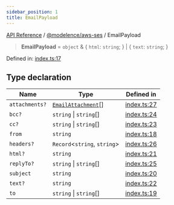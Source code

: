 ```yaml
---
sidebar_position: 1
title: EmailPayload
---
```


[API Reference](/api-reference/@modelence/aws-ses/type-aliases/../../../index) / [@modelence/aws-ses](/api-reference/@modelence/aws-ses/type-aliases/../index) / EmailPayload

> **EmailPayload** = `object` & \{ `html`: `string`; \} \| \{ `text`: `string`; \}

Defined in: [index.ts:17](https://github.com/modelence/modelence/blob/74a0b23212372269e92d9008022b1336b6340859/packages/aws-ses/src/index.ts#L17)

## Type declaration

| Name | Type | Defined in |
| ------ | ------ | ------ |
| `attachments?` | [`EmailAttachment`](/api-reference/@modelence/aws-ses/type-aliases/EmailAttachment)[] | [index.ts:27](https://github.com/modelence/modelence/blob/74a0b23212372269e92d9008022b1336b6340859/packages/aws-ses/src/index.ts#L27) |
| `bcc?` | `string` \| `string`[] | [index.ts:24](https://github.com/modelence/modelence/blob/74a0b23212372269e92d9008022b1336b6340859/packages/aws-ses/src/index.ts#L24) |
| `cc?` | `string` \| `string`[] | [index.ts:23](https://github.com/modelence/modelence/blob/74a0b23212372269e92d9008022b1336b6340859/packages/aws-ses/src/index.ts#L23) |
| `from` | `string` | [index.ts:18](https://github.com/modelence/modelence/blob/74a0b23212372269e92d9008022b1336b6340859/packages/aws-ses/src/index.ts#L18) |
| `headers?` | `Record`\<`string`, `string`\> | [index.ts:26](https://github.com/modelence/modelence/blob/74a0b23212372269e92d9008022b1336b6340859/packages/aws-ses/src/index.ts#L26) |
| `html?` | `string` | [index.ts:21](https://github.com/modelence/modelence/blob/74a0b23212372269e92d9008022b1336b6340859/packages/aws-ses/src/index.ts#L21) |
| `replyTo?` | `string` \| `string`[] | [index.ts:25](https://github.com/modelence/modelence/blob/74a0b23212372269e92d9008022b1336b6340859/packages/aws-ses/src/index.ts#L25) |
| `subject` | `string` | [index.ts:20](https://github.com/modelence/modelence/blob/74a0b23212372269e92d9008022b1336b6340859/packages/aws-ses/src/index.ts#L20) |
| `text?` | `string` | [index.ts:22](https://github.com/modelence/modelence/blob/74a0b23212372269e92d9008022b1336b6340859/packages/aws-ses/src/index.ts#L22) |
| `to` | `string` \| `string`[] | [index.ts:19](https://github.com/modelence/modelence/blob/74a0b23212372269e92d9008022b1336b6340859/packages/aws-ses/src/index.ts#L19) |
